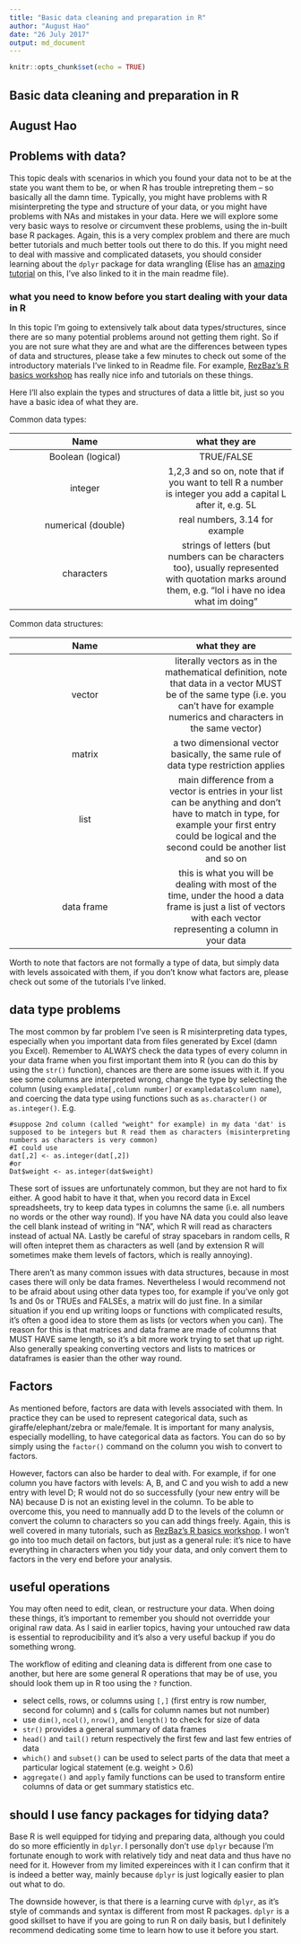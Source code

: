 ```yaml
---
title: "Basic data cleaning and preparation in R"
author: "August Hao"
date: "26 July 2017"
output: md_document
---
```


```r
knitr::opts_chunk$set(echo = TRUE)
```

## Basic data cleaning and preparation in R
## August Hao

## Problems with data?

This topic deals with scenarios in which you found your data not to be at the state you want them to be, or when R has trouble intrepreting them -- so basically all the damn time. Typically, you might have problems with R misinterpreting the type and structure of your data, or you might have problems with NAs and mistakes in your data. Here we will explore some very basic ways to resolve or circumvent these problems, using the in-built base R packages. Again, this is a very complex problem and there are much better tutorials and much better tools out there to do this. If you might need to deal with massive and complicated datasets, you should consider learning about the ```dplyr``` package for data wrangling (Elise has an [amazing tutorial](https://github.com/egouldo/VicBioCon17_data_wrangling) on this, I've also linked to it in the main readme file).

### what you need to know before you start dealing with your data in R

In this topic I'm going to extensively talk about data types/structures, since there are so many potential problems around not getting them right. So if you are not sure what they are and what are the differences between types of data and structures, please take a few minutes to check out some of the introductory materials I've linked to in Readme file. For example, [RezBaz's R basics workshop ](https://nikkirubinstein.gitbooks.io/resguides-introductory-r-workshop/content/content/01-rstudio-intro.html) has really nice info and tutorials on these things.

Here I'll also explain the types and structures of data a little bit, just so you have a basic idea of what they are.

Common data types:

| Name | what they are |
|:------:|:-----:|
| Boolean (logical) | TRUE/FALSE |
| integer | 1,2,3 and so on, note that if you want to tell R a number is integer you add a capital L after it, e.g. 5L |
| numerical (double) | real numbers, 3.14 for example |
| characters | strings of letters (but numbers can be characters too), usually represented with quotation marks around them, e.g. "lol i have no idea what im doing"|

Common data structures:

| Name | what they are |
|:------:|:-----:|
| vector | literally vectors as in the mathematical definition, note that data in a vector MUST be of the same type (i.e. you can't have for example numerics and characters in the same vector) |
| matrix | a two dimensional vector basically, the same rule of data type restriction applies |
| list | main difference from a vector is entries in your list can be anything and don't have to match in type, for example your first entry could be logical and the second could be another list and so on|
| data frame | this is what you will be dealing with most of the time, under the hood a data frame is just a list of vectors with each vector representing a column in your data |

Worth to note that factors are not formally a type of data, but simply data with levels assoicated with them, if you don't know what factors are, please check out some of the tutorials I've linked.

## data type problems

The most common by far problem I've seen is R misinterpreting data types, especially when you important data from files generated by Excel (damn you Excel). Remember to ALWAYS check the data types of every column in your data frame when you first important them into R (you can do this by using the ```str()``` function), chances are there are some issues with it. If you see some columns are interpreted wrong, change the type by selecting the column (using ```exampledata[,column number]``` or ```exampledata$column name```), and coercing the data type using functions such as ```as.character()``` or ```as.integer()```. E.g.
```
#suppose 2nd column (called "weight" for example) in my data 'dat' is supposed to be integers but R read them as characters (misinterpreting numbers as characters is very common)
#I could use
dat[,2] <- as.integer(dat[,2])
#or
Dat$weight <- as.integer(dat$weight)
```

These sort of issues are unfortunately common, but they are not hard to fix either. A good habit to have it that, when you record data in Excel spreadsheets, try to keep data types in columns the same (i.e. all numbers no words or the other way round). If you have NA data you could also leave the cell blank instead of writing in "NA", which R will read as characters instead of actual NA. Lastly be careful of stray spacebars in random cells, R will often intepret them as characters as well (and by extension R will sometimes make them levels of factors, which is really annoying).

There aren't as many common issues with data structures, because in most cases there will only be data frames. Nevertheless I would recommend not to be afraid about using other data types too, for example if you've only got 1s and 0s or TRUEs and FALSEs, a matrix will do just fine. In a similar situation if you end up writing loops or functions with complicated results, it's often a good idea to store them as lists (or vectors when you can). The reason for this is that matrices and data frame are made of columns that MUST HAVE same length, so it's a bit more work trying to set that up right. Also generally speaking converting vectors and lists to matrices or dataframes is easier than the other way round.

## Factors

As mentioned before, factors are data with levels associated with them. In practice they can be used to represent categorical data, such as giraffe/elephant/zebra or male/female. It is important for many analysis, especially modelling, to have categorical data as factors. You can do so by simply using the ```factor()``` command on the column you wish to convert to factors.

However, factors can also be harder to deal with. For example, if for one column you have factors with levels: A, B, and C and you wish to add a new entry with level D; R would not do so successfully (your new entry will be NA) because D is not an existing level in the column. To be able to overcome this, you need to mannually add D to the levels of the column or convert the column to characters so you can add things freely. Again, this is well covered in many tutorials, such as [RezBaz's R basics workshop ](https://nikkirubinstein.gitbooks.io/resguides-introductory-r-workshop/content/content/01-rstudio-intro.html). I won't go into too much detail on factors, but just as a general rule: it's nice to have everything in characters when you tidy your data, and only convert them to factors in the very end before your analysis.

## useful operations

You may often need to edit, clean, or restructure your data. When doing these things, it's important to remember you should not overridde your original raw data. As I said in earlier topics, having your untouched raw data is essential to reproducibility and it's also a very useful backup if you do something wrong. 

The workflow of editing and cleaning data is different from one case to another, but here are some general R operations that may be of use, you should look them up in R too using the ```?``` function.

* select cells, rows, or columns using ```[,]``` (first entry is row number, second for column) and ```$``` (calls for column names but not number)
* use ```dim()```, ```ncol()```, ```nrow()```, and ```length()``` to check for size of data
* ```str()``` provides a general summary of data frames
* ```head()``` and ```tail()``` return respectively the first few and last few entries of data
* ```which()``` and ```subset()``` can be used to select parts of the data that meet a particular logical statement (e.g. weight > 0.6)
* ```aggregate()``` and ```apply``` family functions can be used to transform entire columns of data or get summary statistics etc.

## should I use fancy packages for tidying data?

Base R is well equipped for tidying and preparing data, although you could do so more efficiently in ```dplyr```. I personally don't use ```dplyr``` because I'm fortunate enough to work with relatively tidy and neat data and thus have no need for it. However from my limited expereinces with it I can confirm that it is indeed a better way, mainly because ```dplyr``` is just logically easier to plan out what to do.

The downside however, is that there is a learning curve with ```dplyr```, as it's style of commands and syntax is different from most R packages. ```dplyr``` is a good skillset to have if you are going to run R on daily basis, but I definitely recommend dedicating some time to learn how to use it before you start.
